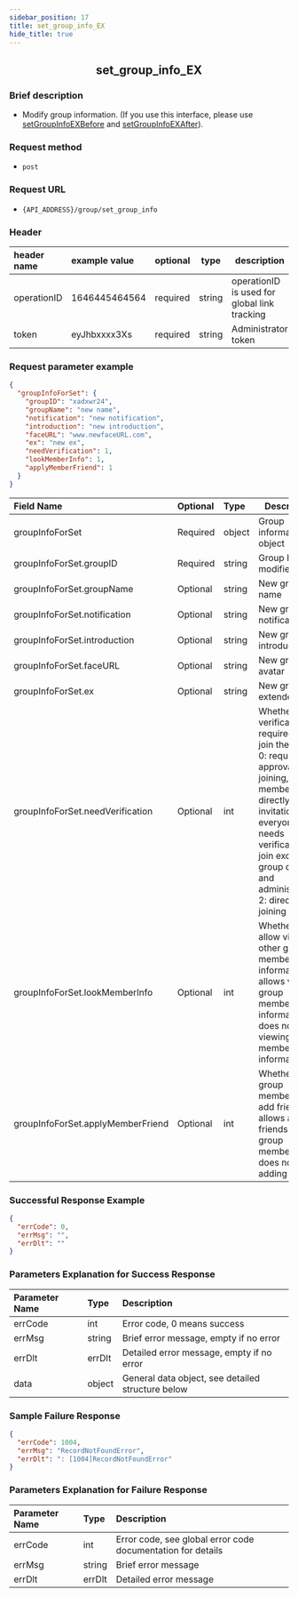 ```yaml
---
sidebar_position: 17
title: set_group_info_EX
hide_title: true
---
```


<center>

## set_group_info_EX

</center>

### Brief description

- Modify group information. (If you use this interface, please use [setGroupInfoEXBefore](/restapi/webhooks/group/setGroupInfoEXBefore) and [setGroupInfoEXAfter](/restapi/webhooks/group/setGroupInfoEXAfter)).

### Request method
- `post` 

### Request URL
- `{API_ADDRESS}/group/set_group_info` 

### Header
|header name|example value|optional|type|description|
|:----    |:-------    |:--- |---|------      |
|operationID|1646445464564|required|string|operationID is used for global link tracking|
|token|eyJhbxxxx3Xs|required|string|Administrator token|

### Request parameter example

```json
{
  "groupInfoForSet": {
    "groupID": "xadxwr24",
    "groupName": "new name",
    "notification": "new notification",
    "introduction": "new introduction",
    "faceURL": "www.newfaceURL.com",
    "ex": "new ex",
    "needVerification": 1,
    "lookMemberInfo": 1,
    "applyMemberFriend": 1
  }
}
```

|Field Name|Optional|Type|Description|
|:----    |:-------    |:--- |---|
|groupInfoForSet|Required|object|Group information object|
|groupInfoForSet.groupID|Required|string|Group ID to be modified|
|groupInfoForSet.groupName|Optional|string|New group name|
|groupInfoForSet.notification|Optional|string|New group notification|
|groupInfoForSet.introduction|Optional|string|New group introduction|
|groupInfoForSet.faceURL|Optional|string|New group avatar|
|groupInfoForSet.ex|Optional|string|New group extended field|
|groupInfoForSet.needVerification|Optional|int|Whether verification is required to join the group; 0: requires approval for joining, members can directly join by invitation, 1: everyone needs verification to join except for group owner and administrators, 2: direct joining|
|groupInfoForSet.lookMemberInfo|Optional|int|Whether to allow viewing other group members' information; 0: allows viewing group members' information, 1: does not allow viewing group members' information|
|groupInfoForSet.applyMemberFriend|Optional|int|Whether group members can add friends; 0: allows adding friends from group members, 1: does not allow adding|

### Successful Response Example

```json
{
  "errCode": 0,
  "errMsg": "",
  "errDlt": ""
}
```
### Parameters Explanation for Success Response


|Parameter Name|Type|Description|
|:----    |:-------    |:--- |
|errCode|int|Error code, 0 means success|
|errMsg|string|Brief error message, empty if no error|
|errDlt|errDlt|Detailed error message, empty if no error|
|data|object|General data object, see detailed structure below|
### Sample Failure Response


```json
{
  "errCode": 1004,
  "errMsg": "RecordNotFoundError",
  "errDlt": ": [1004]RecordNotFoundError"
}
```
### Parameters Explanation for Failure Response


|Parameter Name|Type|Description|
|:----    |:-------    |:--- |
|errCode|int|Error code, see global error code documentation for details|
|errMsg|string|Brief error message|
|errDlt|errDlt|Detailed error message|